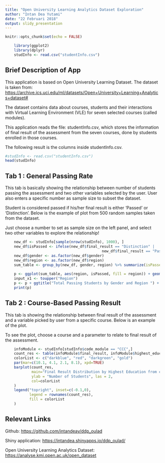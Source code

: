 ---
title: "Open University Learning Analytics Dataset Exploration"
author: "Intan Dea Yutami"
date: "22 Februari 2018"
output: slidy_presentation
---

```{r setup, include=FALSE}
knitr::opts_chunk$set(echo = FALSE)
```

```{r echo = FALSE, message=FALSE}
    library(ggplot2)
    library(dplyr)
    studInfo <- read.csv("studentInfo.csv")
```
## Brief Description of App

This application is based on Open University Learning Dataset. The dataset is taken from:
<https://archive.ics.uci.edu/ml/datasets/Open+University+Learning+Analytics+dataset#>

The dataset contains data about courses, students and their interactions with Virtual Learning Environment (VLE) for seven selected courses (called modules).

This application reads the file: studentInfo.csv, which stores the information of final result of the assessment from the seven courses, done by students enrolled in those courses.

The following result is the columns inside studentInfo.csv.

```{r echo=TRUE}
#studInfo <- read.csv("studentInfo.csv")
head(studInfo)
```

## Tab 1 : General Passing Rate

This tab is basically showing the relationship between number of students passing the assessment and two other variables selected by the user. User also enters a specific number as sample size to subset the dataset.  

Student is considered passed if his/her final result is either 'Passed' or 'Distinction'. Below is the example of plot from 500 random samples taken from the dataset.

Just choose a number to set as sample size on the left panel, and select two other variables to explore the relationship!

```{r echo = TRUE, message = FALSE}

    new_df <- studInfo[sample(nrow(studInfo), 1000), ]
    new_df$isPassed <- ifelse(new_df$final_result == "Distinction" |
                                            new_df$final_result == "Pass", 1, 0)
    new_df$gender <- as.factor(new_df$gender)
    new_df$region <- as.factor(new_df$region)
    sum_table <- group_by(new_df, gender, region) %>% summarize(isPassed = sum(isPassed))
    
    p <- ggplot(sum_table, aes(region, isPassed, fill = region)) + geom_bar(stat = "identity")
    input_x1 <- toupper("Region")
    p <- p + ggtitle("Total Passing Students by Gender and Region ") + facet_grid( . ~ gender) + scale_x_discrete(labels = abbreviate) + theme(axis.text.x = element_text(angle = 90, hjust = 1))  + labs(y = "Total Students Passed", x = "") + guides(fill=guide_legend(title=paste("", input_x1)))
    print(p)
```

## Tab 2 : Course-Based Passing Result

This tab is showing the relationship between final result of the assessment and a variable picked by user from a specific course. Below is an example of the plot.

To see the plot, choose a course and a parameter to relate to final result of the assessment.

```{r echo = TRUE, message = FALSE}
    infoModule <- studInfo[studInfo$code_module == "CCC",]
    count_res <- table(infoModule$final_result, infoModule$highest_education)
    colorList <- c("darkblue", "red", "darkgreen", "gold")                                      
    par(mar=c(10.1, 4.1, 2.1, 8.1), xpd=TRUE)
    barplot(count_res, 
            main="Final Result Distribution by Highest Education from course CCC", 
            ylab = "Number of Students", las = 2,
            col=colorList
    )
    legend("topright", inset=c(-0.1,0),
           legend = rownames(count_res),
           fill = colorList
    )
```

## Relevant Links

Github: <https://github.com/intandeay/ddp_oulad>

Shiny application: <https://intandea.shinyapps.io/ddp_oulad/>

Open University Learning Analytics Dataset: <https://analyse.kmi.open.ac.uk/open_dataset>

